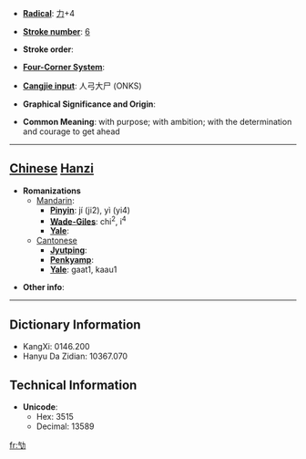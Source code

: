 * '''[[Wiktionary:Chinese radical index| Radical]]''': [[Wiktionary:Chinese radical index 力|力]]+4

* '''[[Wiktionary:Chinese total strokes index|Stroke number]]''': [[Wiktionary:Chinese total strokes index 6|6]]

* '''Stroke order''': 

* '''[[Wiktionary:Chinese four corner index|Four-Corner System]]''': 

* '''[[Wiktionary:Chinese Cangjie index|Cangjie input]]''': 人弓大尸 (ONKS)

* '''Graphical Significance and Origin''': 

* '''Common Meaning''': with purpose; with ambition; with the determination and courage to get ahead

----

== [[Chinese]] [[Hanzi]] ==

* '''Romanizations'''
** [[Mandarin]]:
*** '''[[Pinyin]]''': jí (ji2), yì (yi4)
*** '''[[Wade-Giles]]''': chi<sup>2</sup>, i<sup>4</sup>
*** '''[[Yale]]''': 
**[[Cantonese]]
***'''[[Jyutping]]''':
***'''[[Penkyamp]]''': 
***'''[[Yale]]''': gaat1, kaau1

* '''Other info''': 

----

== Dictionary Information ==

* KangXi: 0146.200
* Hanyu Da Zidian: 10367.070

== Technical Information ==

* '''Unicode''':
** Hex: 3515
** Decimal: 13589

[[fr:㔕]]